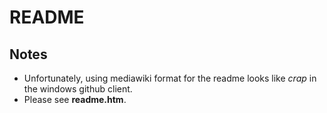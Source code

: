 = README =
== Notes ==
* Unfortunately, using mediawiki format for the readme looks like ''crap'' in the windows github client.
* Please see '''readme.htm'''.
